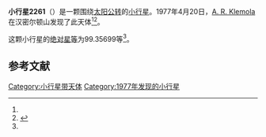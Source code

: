 {{Infobox planet
| bgcolour = #FFFFC0
| name = 2261 Keeler
| symbol = 
| image = 
| caption = 
| discovery = yes
| discovery_ref = 
| discoverer = [[A._R._Klemola|A. R. Klemola]]
| discovery_site = [[汉密尔顿山|汉密尔顿山]] 
| discovered = 1977年4月20日
| designations = yes
| mp_name = 
| named_after = 
| alt_names = 
| mp_category = [[主带小行星|主带小行星]]
| orbit_ref = <ref name="a">[http://ssd.jpl.nasa.gov/sbdb.cgi?sstr=2261 2261 Keeler] {{Wayback|url=http://ssd.jpl.nasa.gov/sbdb.cgi?sstr=2261 |date=20200820014217 }}，小行星數據庫瀏覽器（JPL Small-Body Database Browser）－[[美国国家航空航天局|美国国家航空航天局]]喷气推进实验室</ref>
| epoch = 2456400.5 (2013年4月18日更新)
| aphelion = {{convert|2.9406931|AU|km|3|abbr=on|lk=out}}
| perihelion = {{convert|1.8170417|AU|km|3|abbr=on}}
| semimajor = {{convert|2.3788674|AU|km|3|abbr=on}}
| eccentricity = 0.2361736
| period = 1340.151129 [[日|日]]<br />3.67[[儒略年|儒略年]]
| avg_speed = 
| inclination = 22.73800
| asc_node = 102.78238
| mean_anomaly = 
| arg_peri = 99.35699
| satellites = 
| physical_characteristics = yes
| dimensions = 
| mass = 
| density = 
| surface_grav = 
| escape_velocity = 
| sidereal_day = 
| axial_tilt = 
| pole_ecliptic_lat = 
| pole_ecliptic_lon = 
| albedo = 
| temperatures= 
| temp_name1 = 
| mean_temp_1 = 
| max_temp_1 = 
| temp_name2 = 
| max_temp_2 = 
| spectral_type = 
| abs_magnitude = 99.35699
}}

'''小行星2261'''（{{lang-en|2261 Keeler}}）是一颗围绕[[太阳|太阳]][[公转|公转]]的[[小行星|小行星]]。1977年4月20日，[[A._R._Klemola|A. R. Klemola]]在汉密尔顿山发现了此天体<ref name="a" /><ref>{{cite news|title=小行星列表|url=http://cfa-www.harvard.edu/iau/lists/NumberedMPs.txt|accessdate=2013-07-08|newspaper=哈佛大学|archive-date=2008-05-17|archive-url=https://web.archive.org/web/20080517010638/http://cfa-www.harvard.edu/iau/lists/NumberedMPs.txt|dead-url=no}}</ref>。

这颗小行星的[[绝对星等|绝对星等]]为99.35699等<ref name="a" />。

==参考文献==
{{reflist}}
{{Minor Planet Number|[[小行星2260|小行星2260]]|[[小行星2262|小行星2262]]}}

{{小天体}}

[[Category:小行星带天体|Category:小行星带天体]]
[[Category:1977年发现的小行星|Category:1977年发现的小行星]]

{{asteroid-stub}}